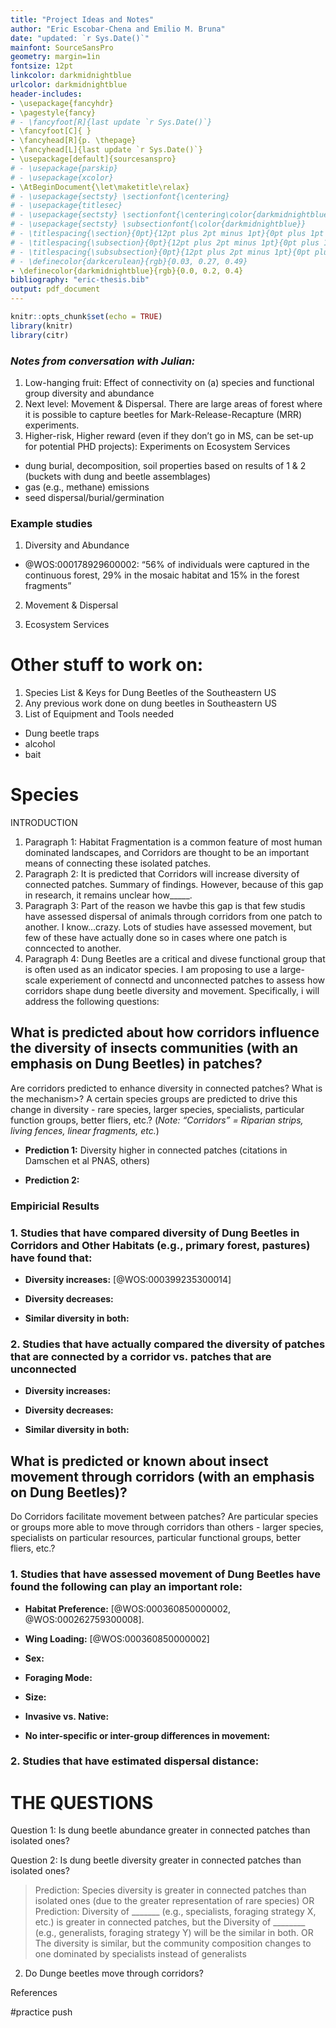 ```yaml
---
title: "Project Ideas and Notes"
author: "Eric Escobar-Chena and Emilio M. Bruna"
date: "updated: `r Sys.Date()`"
mainfont: SourceSansPro
geometry: margin=1in
fontsize: 12pt
linkcolor: darkmidnightblue
urlcolor: darkmidnightblue
header-includes:
- \usepackage{fancyhdr}
- \pagestyle{fancy}
# - \fancyfoot[R]{last update `r Sys.Date()`}
- \fancyfoot[C]{ }
- \fancyhead[R]{p. \thepage}
- \fancyhead[L]{last update `r Sys.Date()`}
- \usepackage[default]{sourcesanspro}
# - \usepackage{parskip}
# - \usepackage{xcolor}
- \AtBeginDocument{\let\maketitle\relax}
# - \usepackage{sectsty} \sectionfont{\centering}
# - \usepackage{titlesec}
# - \usepackage{sectsty} \sectionfont{\centering\color{darkmidnightblue}}
# - \usepackage{sectsty} \subsectionfont{\color{darkmidnightblue}}
# - \titlespacing{\section}{0pt}{12pt plus 2pt minus 1pt}{0pt plus 1pt minus 1pt}
# - \titlespacing{\subsection}{0pt}{12pt plus 2pt minus 1pt}{0pt plus 1pt minus 1pt}
# - \titlespacing{\subsubsection}{0pt}{12pt plus 2pt minus 1pt}{0pt plus 1pt minus 1pt}
# - \definecolor{darkcerulean}{rgb}{0.03, 0.27, 0.49}
- \definecolor{darkmidnightblue}{rgb}{0.0, 0.2, 0.4}
bibliography: "eric-thesis.bib"
output: pdf_document
---
```


```r
knitr::opts_chunk$set(echo = TRUE)
library(knitr)
library(citr)
```

### *Notes from conversation with Julian:*

1.  Low-hanging fruit: Effect of connectivity on (a) species and functional group diversity and abundance
2.  Next level: Movement & Dispersal. There are large areas of forest where it is possible to capture beetles for Mark-Release-Recapture (MRR) experiments.
3.  Higher-risk, Higher reward (even if they don't go in MS, can be set-up for potential PHD projects): Experiments on Ecosystem Services

-   dung burial, decomposition, soil properties based on results of 1 & 2 (buckets with dung and beetle assemblages)
-   gas (e.g., methane) emissions
-   seed dispersal/burial/germination

### Example studies

1.  Diversity and Abundance

-   @WOS:000178929600002: "56% of individuals were captured in the continuous forest, 29% in the mosaic habitat and 15% in the forest fragments"

2.  Movement & Dispersal

3.  Ecosystem Services

# Other stuff to work on:

1.  Species List & Keys for Dung Beetles of the Southeastern US
2.  Any previous work done on dung beetles in Southeastern US
3.  List of Equipment and Tools needed

-   Dung beetle traps
-   alcohol
-   bait

# Species

\newpage

INTRODUCTION

<!-- Good stuff in here: -->

<!-- https://link.springer.com/article/10.1007/s10531-017-1299-7 -->

<!-- https://www.sciencedirect.com/science/article/pii/S1470160X19303486 -->

1.  Paragraph 1: Habitat Fragmentation is a common feature of most human dominated landscapes, and Corridors are thought to be an important means of connecting these isolated patches.
2.  Paragraph 2: It is predicted that Corridors will increase diversity of connected patches. Summary of findings. However, because of this gap in research, it remains unclear how\_\_\_\_\_.
3.  Paragraph 3: Part of the reason we havbe this gap is that few studis have assessed dispersal of animals through corridors from one patch to another. I know...crazy. Lots of studies have assessed movement, but few of these have actually done so in cases where one patch is conncected to another.
4.  Paragraph 4: Dung Beetles are a critical and divese functional group that is often used as an indicator species. I am proposing to use a large-scale experiement of connectd and unconnected patches to assess how corridors shape dung beetle diversity and movement. Specifically, i will address the following questions:

\newpage

## What is predicted about how corridors influence the diversity of insects communities (with an emphasis on Dung Beetles) in patches?

Are corridors predicted to enhance diversity in connected patches? What is the mechanism\>? A certain species groups are predicted to drive this change in diversity - rare species, larger species, specialists, particular function groups, better fliers, etc.? (*Note: "Corridors" = Riparian strips, living fences, linear fragments, etc.*)

-   **Prediction 1:** Diversity higher in connected patches (citations in Damschen et al PNAS, others)

-   **Prediction 2:**

### Empiricial Results

### 1. Studies that have compared diversity of Dung Beetles in Corridors and Other Habitats (e.g., primary forest, pastures) have found that:

-   **Diversity increases:** [@WOS:000399235300014]

-   **Diversity decreases:**

-   **Similar diversity in both:**

### 2. Studies that have actually compared the diversity of patches that are connected by a corridor vs. patches that are unconnected

-   **Diversity increases:**

-   **Diversity decreases:**

-   **Similar diversity in both:**

## What is predicted or known about insect movement through corridors (with an emphasis on Dung Beetles)?

Do Corridors facilitate movement between patches? Are particular species or groups more able to move through corridors than others - larger species, specialists on particular resources, particular functional groups, better fliers, etc.?

### 1. Studies that have assessed movement of Dung Beetles have found the following can play an important role:

-   **Habitat Preference:** [@WOS:000360850000002, @WOS:000262759300008].

-   **Wing Loading:** [@WOS:000360850000002]

-   **Sex:**

-   **Foraging Mode:**

-   **Size:**

-   **Invasive vs. Native:**

-   **No inter-specific or inter-group differences in movement:**

### 2. Studies that have estimated dispersal distance:

\newpage

# THE QUESTIONS

Question 1: Is dung beetle abundance greater in connected patches than isolated ones?

<!-- Review predictions (or results) from studies of habitat fragments, other corridor studies, etc to refine this prediction -->

Question 2: Is dung beetle diversity greater in connected patches than isolated ones?

> Prediction: Species diversity is greater in connected patches than isolated ones (due to the greater representation of rare species) OR Prediction: Diversity of \_\_\_\_\_\_\_ (e.g., specialists, foraging strategy X, etc.) is greater in connected patches, but the Diversity of \_\_\_\_\_\_\_\_ (e.g., generalists, foraging strategy Y) will be the similar in both. OR The diversity is similar, but the community composition changes to one dominated by specialists instead of generalists

2.  Do Dunge beetles move through corridors?

References

#practice push
